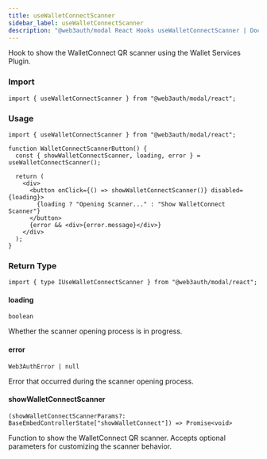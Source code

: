 ```yaml
---
title: useWalletConnectScanner
sidebar_label: useWalletConnectScanner
description: "@web3auth/modal React Hooks useWalletConnectScanner | Documentation - Web3Auth"
---
```


Hook to show the WalletConnect QR scanner using the Wallet Services Plugin.

### Import

```tsx
import { useWalletConnectScanner } from "@web3auth/modal/react";
```

### Usage

```tsx
import { useWalletConnectScanner } from "@web3auth/modal/react";

function WalletConnectScannerButton() {
  const { showWalletConnectScanner, loading, error } = useWalletConnectScanner();

  return (
    <div>
      <button onClick={() => showWalletConnectScanner()} disabled={loading}>
        {loading ? "Opening Scanner..." : "Show WalletConnect Scanner"}
      </button>
      {error && <div>{error.message}</div>}
    </div>
  );
}
```

### Return Type

```tsx
import { type IUseWalletConnectScanner } from "@web3auth/modal/react";
```

#### loading

`boolean`

Whether the scanner opening process is in progress.

#### error

`Web3AuthError | null`

Error that occurred during the scanner opening process.

#### showWalletConnectScanner

`(showWalletConnectScannerParams?: BaseEmbedControllerState["showWalletConnect"]) => Promise<void>`

Function to show the WalletConnect QR scanner. Accepts optional parameters for customizing the
scanner behavior.
